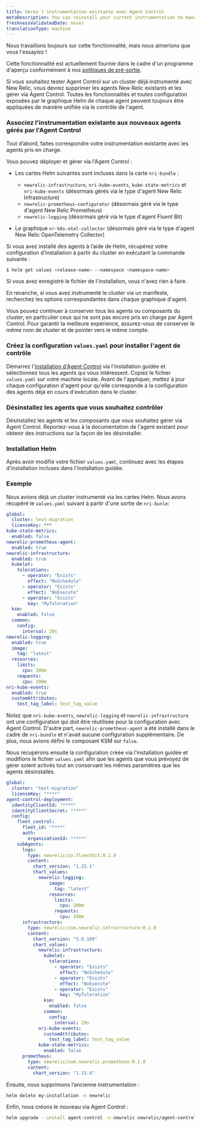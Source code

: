 ```yaml
---
title: Gérez l'instrumentation existante avec Agent Control
metaDescription: You can reinstall your current instrumentation to manage it through Agent Control
freshnessValidatedDate: never
translationType: machine
---
```


<Callout title="Aperçu">
  Nous travaillons toujours sur cette fonctionnalité, mais nous aimerions que vous l&apos;essayiez !

  Cette fonctionnalité est actuellement fournie dans le cadre d&apos;un programme d&apos;aperçu conformément à nos [politiques de pré-sortie](/docs/licenses/license-information/referenced-policies/new-relic-pre-release-policy).
</Callout>

Si vous souhaitez tester Agent Control sur un cluster déjà instrumenté avec New Relic, vous devrez supprimer les agents New Relic existants et les gérer via Agent Control. Toutes les fonctionnalités et toutes configuration exposées par le graphique Helm de chaque agent peuvent toujours être appliquées de manière unifiée via le contrôle de l&apos;agent.

### Associez l&apos;instrumentation existante aux nouveaux agents gérés par l&apos;Agent Control

Tout d’abord, faites correspondre votre instrumentation existante avec les agents pris en charge.

Vous pouvez déployer et gérer via l&apos;Agent Control :

* Les cartes Helm suivantes sont incluses dans la carte `nri-bundle` :

  * `newrelic-infrastructure`, `nri-kube-events`, `kube-state-metrics` et `nri-kube-events` (désormais gérés via le type d&apos;agent New Relic Infrastructure)
  * `newrelic-prometheus-configurator` (désormais géré via le type d&apos;agent New Relic Prometheus)
  * `newrelic-logging` (désormais géré via le type d&apos;agent Fluent Bit)

* Le graphique `nr-k8s-otel-collector` (désormais géré via le type d&apos;agent New Relic OpenTelemetry Collector)

Si vous avez installé des agents à l’aide de Helm, récupérez votre configuration d’installation à partir du cluster en exécutant la commande suivante :

```sh
$ helm get values <release-name> --namespace <namespace-name>
```

Si vous avez enregistré le fichier de l&apos;installation, vous n&apos;avez rien à faire.

En revanche, si vous avez instrumenté le cluster via un manifeste, recherchez les options correspondantes dans chaque graphique d&apos;agent.

<Callout variant="tip" title="CONSEIL">
  Vous pouvez continuer à conserver tous les agents ou composants du cluster, en particulier ceux qui ne sont pas encore pris en charge par Agent Control. Pour garantir la meilleure expérience, assurez-vous de conserver le même nom de cluster et de pointer vers le même compte.
</Callout>

### Créez la configuration `values.yaml` pour installer l&apos;agent de contrôle

Démarrez l&apos;[installation d&apos;Agent Control](/docs/new-relic-control/agent-control/setup/) via l&apos;installation guidée et sélectionnez tous les agents qui vous intéressent. Copiez le fichier `values.yaml` sur votre machine locale. Avant de l&apos;appliquer, mettez à jour chaque configuration d&apos;agent pour qu&apos;elle corresponde à la configuration des agents déjà en cours d&apos;exécution dans le cluster.

### Désinstallez les agents que vous souhaitez contrôler

Désinstallez les agents et les composants que vous souhaitez gérer via Agent Control. Reportez-vous à la documentation de l&apos;agent existant pour obtenir des instructions sur la façon de les désinstaller.

### Installation Helm

Après avoir modifié votre fichier `values.yaml`, continuez avec les étapes d&apos;installation incluses dans l&apos;installation guidée.

### Exemple

Nous avions déjà un cluster instrumenté via les cartes Helm. Nous avons récupéré le `values.yaml` suivant à partir d&apos;une sortie de `nri-bunle`:

```yaml
global:
  cluster: test-migration
  licenseKey: ***
kube-state-metrics:
  enabled: false
newrelic-prometheus-agent:
  enabled: true
newrelic-infrastructure:
  enabled: true
  kubelet:
    tolerations:
      - operator: "Exists"
        effect: "NoSchedule"
      - operator: "Exists"
        effect: "NoExecute"
      - operator: "Exists"
        key: "MyToleration"
  ksm:
    enabled: false
  common:
    config:
      interval: 29s
newrelic-logging:
  enabled: true
  image:
    tag: "latest"
  resources:
    limits:
      cpu: 200m
    requests:
      cpu: 200m
nri-kube-events:
  enabled: true
  customAttributes: 
    test_tag_label: test_tag_value
```

Notez que `nri-kube-events`, `newrelic-logging` et `newrelic-infrastructure` ont une configuration qui doit être réutilisée pour la configuration avec Agent Control. D&apos;autre part, `newrelic-prometheus-agent` a été installé dans le cadre de `nri-bundle` et n&apos;avait aucune configuration supplémentaire. De plus, nous avions défini le composant KSM sur `false`.

Nous récupérons ensuite la configuration créée via l&apos;installation guidée et modifions le fichier `values.yaml` afin que les agents que vous prévoyez de gérer soient activés tout en conservant les mêmes paramètres que les agents désinstallés.

```yaml
global:
  cluster: "test-migration"
  licenseKey: "****"
agent-control-deployment:
  identityClientId: "****"
  identityClientSecret: "****"
  config:
    fleet_control:
      fleet_id: "****"
      auth:
        organizationId: "****"
    subAgents:
      logs:
        type: newrelic/io.fluentbit:0.1.0
        content:
          chart_version: "1.25.1"
          chart_values:
            newrelic-logging:
                image:
                  tag: "latest"
                resources:
                  limits:
                    cpu: 200m
                  requests:
                    cpu: 200m
      infrastructure:
        type: newrelic/com.newrelic.infrastructure:0.1.0
        content:
          chart_version: "5.0.109"
          chart_values:
            newrelic-infrastructure:
              kubelet:
                tolerations:
                  - operator: "Exists"
                    effect: "NoSchedule"
                  - operator: "Exists"
                    effect: "NoExecute"
                  - operator: "Exists"
                    key: "MyToleration"
              ksm:
                enabled: false
              common:
                config:
                  interval: 29s
            nri-kube-events:
              customAttributes: 
                test_tag_label: test_tag_value
            kube-state-metrics:
              enabled: false
      prometheus:
        type: newrelic/com.newrelic.prometheus:0.1.0
        content:
          chart_version: "1.15.4"
```

Ensuite, nous supprimons l’ancienne instrumentation :

```sh
helm delete my-installation -n newrelic
```

Enfin, nous créons le nouveau via Agent Control :

```sh
helm upgrade --install agent-control -n newrelic newrelic/agent-control --create-namespace --values my_migrated_values.yaml
```